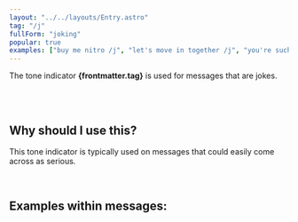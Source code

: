 ```yaml
---
layout: "../../layouts/Entry.astro"
tag: "/j"
fullForm: "joking"
popular: true
examples: ["buy me nitro /j", "let's move in together /j", "you're such a meanie /j"]
---
```



The tone indicator **{frontmatter.tag}** is used for messages that are jokes.

<br />
<br />

## Why should I use this?

This tone indicator is typically used on messages that could easily come across as serious.

<br />

## Examples within messages:

<Examples examples={frontmatter.examples} />